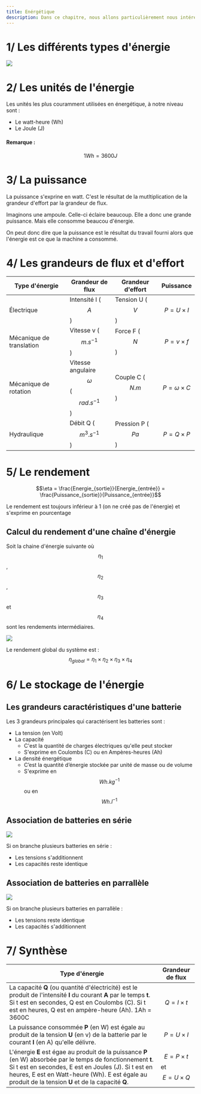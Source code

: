 ```yaml
---
title: Enérgétique
description: Dans ce chapitre, nous allons particulièrement nous intéresser aux différents types d'énergies ainsi q u'à la façon dont on peut la stocker.
---
```


# 1/ Les différents types d'énergie

<Image src="https://i.imgur.com/eVPKA7J.png" width={650} height={650} />

# 2/ Les unités de l'énergie

Les unités les plus couramment utilisées en énergétique, à notre niveau sont :

-   Le watt-heure (Wh)
-   Le Joule (J)

#### Remarque :

$$1Wh = 3600J$$

# 3/ La puissance

La puissance s'exprine en watt. C'est le résultat de la mutltiplication de la grandeur d'effort par la grandeur de flux.

Imaginons une ampoule. Celle-ci éclaire beaucoup. Elle a donc une grande puissance. Mais elle consomme beaucou d'énergie.

On peut donc dire que la puissance est le résultat du travail fourni alors que l'énergie est ce que la machine a consommé.

# 4/ Les grandeurs de flux et d'effort

| Type d'énergie           | Grandeur de flux                              | Grandeur d'effort   | Puissance               |
| ------------------------ | --------------------------------------------- | ------------------- | ----------------------- |
| Électrique               | Intensité I ($$A$$)                           | Tension U ($$V$$)   | $$P = U \times I$$      |
| Mécanique de translation | Vitesse v ($$m.s^{-1}$$)                      | Force F ($$N$$)     | $$P = v \times f$$      |
| Mécanique de rotation    | Vitesse angulaire $$\omega$$ ($$rad.s^{-1}$$) | Couple C ($$N.m$$)  | $$P = \omega \times C$$ |
| Hydraulique              | Débit Q ($$m^3.s^{-1}$$)                      | Pression P ($$Pa$$) | $$P = Q \times P$$      |

# 5/ Le rendement

$$\eta = \frac{Energie_{sortie}}{Energie_{entrée}} = \frac{Puissance_{sortie}}{Puissance_{entrée}}$$

Le rendement est toujours inférieur à 1 (on ne créé pas de l'énergie) et s'exprime en pourcentage

## Calcul du rendement d'une chaîne d'énergie

Soit la chaine d'énergie suivante où $$\eta_1$$, $$\eta_2$$, $$\eta_3$$ et $$\eta_4$$ sont les rendements intermédiaires.

<Image src="https://i.imgur.com/CDMLNQB.png" width={650} height={650} />

Le rendement global du système est : $$\eta_{global} = \eta_1 \times \eta_2 \times \eta_3 \times \eta_4$$

# 6/ Le stockage de l'énergie

## Les grandeurs caractéristiques d'une batterie

Les 3 grandeurs principales qui caractérisent les batteries sont :

-   La tension (en Volt)
-   La capacité
    -   C'est la quantité de charges électriques qu'elle peut stocker
    -   S'exprime en Coulombs (C) ou en Ampères-heures (Ah)
-   La densité énergétique
    -   C’est la quantité d’énergie stockée par unité de masse ou de volume
    -   S'exprime en $$Wh.kg^{-1}$$ ou en $$Wh.l^{-1}$$

## Association de batteries en série

<Image src="https://i.imgur.com/8wLpXWo.png" width={400} height={400} />

Si on branche plusieurs batteries en série :

-   Les tensions s'additionnent
-   Les capacités reste identique

## Association de batteries en parrallèle

<Image src="https://i.imgur.com/lnYeB6H.png" width={300} height={300} />

Si on branche plusieurs batteries en parrallèle :

-   Les tensions reste identique
-   Les capacités s'additionnent

# 7/ Synthèse

| Type d'énergie                                                                                                                                                                                                                                                               | Grandeur de flux                         |
| ---------------------------------------------------------------------------------------------------------------------------------------------------------------------------------------------------------------------------------------------------------------------------- | ---------------------------------------- |
| La capacité **Q** (ou quantité d'électricité) est le produit de l'intensité **I** du courant **A** par le temps **t**. Si t est en secondes, Q est en Coulombs (C). Si t est en heures, Q est en ampère-heure (Ah). 1Ah = 3600C                                              | $$Q = I \times t$$                       |
| La puissance consommée **P** (en W) est égale au produit de la tension **U** (en v) de la batterie par le courant **I** (en A) qu'elle délivre.                                                                                                                              | $$P = U \times I$$                       |
| L'énergie **E** est égae au produit de la puissance **P** (en W) absorbée par le temps de fonctionnement **t**. Si t est en secondes, E est en Joules (J). Si t est en heures, E est en Watt-heure (Wh). E est égale au produit de la tension **U** et de la capacité **Q**. | $$E = P \times t$$ et $$E = U \times Q$$ |
